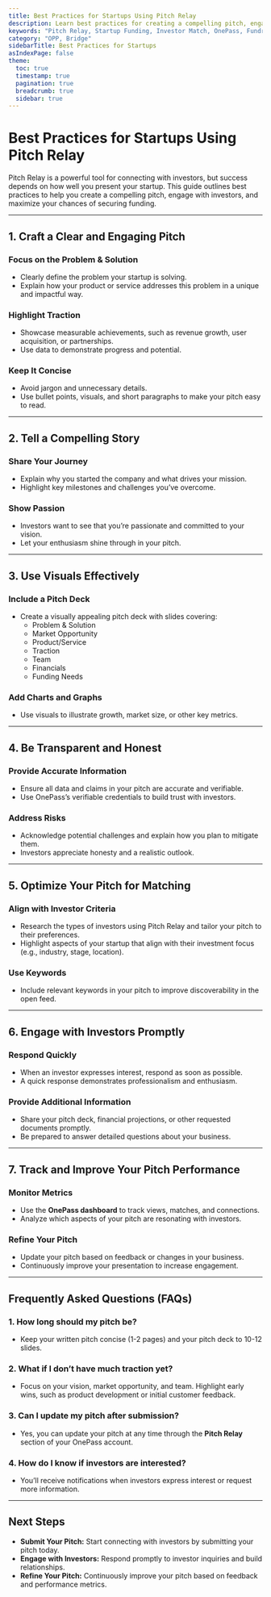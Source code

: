 ```yaml
---
title: Best Practices for Startups Using Pitch Relay
description: Learn best practices for creating a compelling pitch, engaging with investors, and maximizing your chances of securing funding using OnePass Pitch Relay.
keywords: "Pitch Relay, Startup Funding, Investor Match, OnePass, Fundraising, Best Practices"
category: "OPP, Bridge"
sidebarTitle: Best Practices for Startups
asIndexPage: false
theme:
  toc: true
  timestamp: true
  pagination: true
  breadcrumb: true
  sidebar: true
---
```



# Best Practices for Startups Using Pitch Relay

Pitch Relay is a powerful tool for connecting with investors, but success depends on how well you present your startup. This guide outlines best practices to help you create a compelling pitch, engage with investors, and maximize your chances of securing funding.  

---

## 1. Craft a Clear and Engaging Pitch

### Focus on the Problem & Solution

- Clearly define the problem your startup is solving.  
- Explain how your product or service addresses this problem in a unique and impactful way.  

### Highlight Traction

- Showcase measurable achievements, such as revenue growth, user acquisition, or partnerships.  
- Use data to demonstrate progress and potential.  

### Keep It Concise

- Avoid jargon and unnecessary details.  
- Use bullet points, visuals, and short paragraphs to make your pitch easy to read.  

---

## 2. Tell a Compelling Story

### Share Your Journey

- Explain why you started the company and what drives your mission.  
- Highlight key milestones and challenges you’ve overcome.  

### Show Passion

- Investors want to see that you’re passionate and committed to your vision.  
- Let your enthusiasm shine through in your pitch.  

---

## 3. Use Visuals Effectively

### Include a Pitch Deck

- Create a visually appealing pitch deck with slides covering:  
  - Problem & Solution  
  - Market Opportunity  
  - Product/Service  
  - Traction  
  - Team  
  - Financials  
  - Funding Needs  

### Add Charts and Graphs

- Use visuals to illustrate growth, market size, or other key metrics.  

---

## 4. Be Transparent and Honest

### Provide Accurate Information

- Ensure all data and claims in your pitch are accurate and verifiable.  
- Use OnePass’s verifiable credentials to build trust with investors.  

### Address Risks

- Acknowledge potential challenges and explain how you plan to mitigate them.  
- Investors appreciate honesty and a realistic outlook.  

---

## 5. Optimize Your Pitch for Matching

### Align with Investor Criteria

- Research the types of investors using Pitch Relay and tailor your pitch to their preferences.  
- Highlight aspects of your startup that align with their investment focus (e.g., industry, stage, location).  

### Use Keywords

- Include relevant keywords in your pitch to improve discoverability in the open feed.  

---

## 6. Engage with Investors Promptly

### Respond Quickly

- When an investor expresses interest, respond as soon as possible.  
- A quick response demonstrates professionalism and enthusiasm.  

### Provide Additional Information

- Share your pitch deck, financial projections, or other requested documents promptly.  
- Be prepared to answer detailed questions about your business.  

---

## 7. Track and Improve Your Pitch Performance

### Monitor Metrics

- Use the **OnePass dashboard** to track views, matches, and connections.  
- Analyze which aspects of your pitch are resonating with investors.  

### Refine Your Pitch

- Update your pitch based on feedback or changes in your business.  
- Continuously improve your presentation to increase engagement.  

---

## Frequently Asked Questions (FAQs)

### 1. How long should my pitch be?

- Keep your written pitch concise (1-2 pages) and your pitch deck to 10-12 slides.  

### 2. What if I don’t have much traction yet?

- Focus on your vision, market opportunity, and team. Highlight early wins, such as product development or initial customer feedback.  

### 3. Can I update my pitch after submission?

- Yes, you can update your pitch at any time through the **Pitch Relay** section of your OnePass account.  

### 4. How do I know if investors are interested?

- You’ll receive notifications when investors express interest or request more information.  

---

## Next Steps

- **Submit Your Pitch:** Start connecting with investors by submitting your pitch today.  
- **Engage with Investors:** Respond promptly to investor inquiries and build relationships.  
- **Refine Your Pitch:** Continuously improve your pitch based on feedback and performance metrics.  
